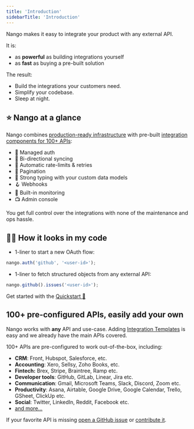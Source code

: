 ```yaml
---
title: 'Introduction'
sidebarTitle: 'Introduction'
---
```


Nango makes it easy to integrate your product with any external API.

It is:

-   as **powerful** as building integrations yourself
-   as **fast** as buying a pre-built solution

The result:

-   Build the integrations your customers need.
-   Simplify your codebase.
-   Sleep at night.

## ⭐ Nango at a glance

Nango combines [production-ready infrastructure](/core-concepts#nango-infrastructure) with pre-built [integration components for 100+ APIs](/integrations/all):

-   🔐 Managed auth
-   🔁 Bi-directional syncing
-   🚫 Automatic rate-limits & retries
-   📄 Pagination
-   🧠 Strong typing with your custom data models
-   🪝 Webhooks
-   👀 Built-in monitoring
-   📺 Admin console

You get full control over the integrations with none of the maintenance and ops hassle.

## 👩‍💻 How it looks in my code

-   1-liner to start a new OAuth flow:

```js
nango.auth('github', '<user-id>');
```

-   1-liner to fetch structured objects from any external API:

```js
nango.github().issues('<user-id>');
```

Get started with the [Quickstart 🚀](/quickstart)

## 100+ pre-configured APIs, easily add your own

Nango works with **any** API and use-case. Adding [Integration Templates](/core-concepts#integration-templates) is easy and we already have the main APIs covered.

100+ APIs are pre-configured to work out-of-the-box, including:

-   **CRM**: Front, Hubspot, Salesforce, etc.
-   **Accounting**: Xero, Sellsy, Zoho Books, etc.
-   **Fintech:** Brex, Stripe, Braintree, Ramp etc.
-   **Developer tools**: GitHub, GitLab, Linear, Jira etc.
-   **Communication**: Gmail, Microsoft Teams, Slack, Discord, Zoom etc.
-   **Productivity**: Asana, Airtable, Google Drive, Google Calendar, Trello,
    GSheet, ClickUp etc.
-   **Social**: Twitter, LinkedIn, Reddit, Facebook etc.
-   [and more...](https://nango.dev/integrations)

If your favorite API is missing
[open a GitHub issue](https://github.com/NangoHQ/nango/issues/new) or
[contribute it](/contribute).
